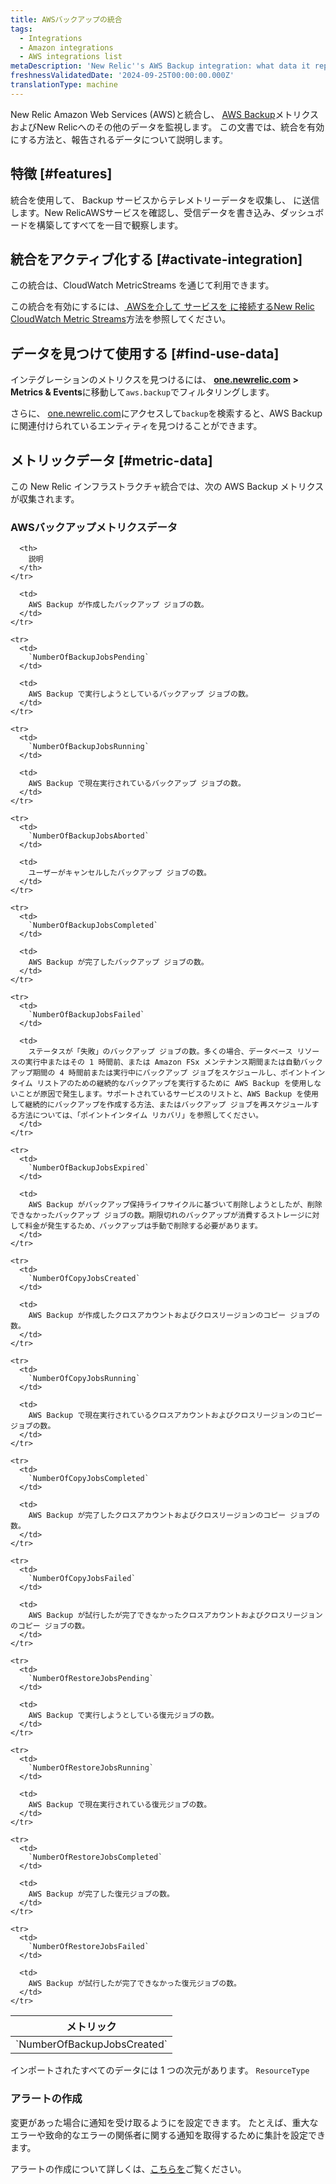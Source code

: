 ```yaml
---
title: AWSバックアップの統合
tags:
  - Integrations
  - Amazon integrations
  - AWS integrations list
metaDescription: 'New Relic''s AWS Backup integration: what data it reports and how to enable it.'
freshnessValidatedDate: '2024-09-25T00:00:00.000Z'
translationType: machine
---
```


New Relic Amazon Web Services (AWS)と統合し、 [AWS Backup](https://aws.amazon.com/backup/)メトリクスおよびNew Relicへのその他のデータを監視します。 この文書では、統合を有効にする方法と、報告されるデータについて説明します。

## 特徴 [#features]

統合を使用して、 Backup サービスからテレメトリーデータを収集し、 に送信します。New RelicAWSサービスを確認し、受信データを書き込み、ダッシュボードを構築してすべてを一目で観察します。

## 統合をアクティブ化する [#activate-integration]

この統合は、CloudWatch MetricStreams を通じて利用できます。

この統合を有効にするには、[ AWSを介して サービスを に接続するNew Relic CloudWatch Metric Streams](/docs/infrastructure/amazon-integrations/connect/aws-metric-stream-setup/)方法を参照してください。

## データを見つけて使用する [#find-use-data]

インテグレーションのメトリクスを見つけるには、 <DNT>**[one.newrelic.com](https://one.newrelic.com/all-capabilities) &gt; Metrics &amp; Events**</DNT>に移動して`aws.backup`でフィルタリングします。

さらに、 [one.newrelic.com](https://one.newrelic.com/all-entities)にアクセスして`backup`を検索すると、AWS Backup に関連付けられているエンティティを見つけることができます。

## メトリックデータ [#metric-data]

この New Relic インフラストラクチャ統合では、次の AWS Backup メトリクスが収集されます。

### AWSバックアップメトリクスデータ

<table>
  <thead>
    <tr>
      <th style={{ width: "200px" }}>
        メトリック
      </th>

      <th>
        説明
      </th>
    </tr>
  </thead>

  <tbody>
    <tr>
      <td>
        `NumberOfBackupJobsCreated`
      </td>

      <td>
        AWS Backup が作成したバックアップ ジョブの数。
      </td>
    </tr>

    <tr>
      <td>
        `NumberOfBackupJobsPending`
      </td>

      <td>
        AWS Backup で実行しようとしているバックアップ ジョブの数。
      </td>
    </tr>

    <tr>
      <td>
        `NumberOfBackupJobsRunning`
      </td>

      <td>
        AWS Backup で現在実行されているバックアップ ジョブの数。
      </td>
    </tr>

    <tr>
      <td>
        `NumberOfBackupJobsAborted`
      </td>

      <td>
        ユーザーがキャンセルしたバックアップ ジョブの数。
      </td>
    </tr>

    <tr>
      <td>
        `NumberOfBackupJobsCompleted`
      </td>

      <td>
        AWS Backup が完了したバックアップ ジョブの数。
      </td>
    </tr>

    <tr>
      <td>
        `NumberOfBackupJobsFailed`
      </td>

      <td>
        ステータスが「失敗」のバックアップ ジョブの数。多くの場合、データベース リソースの実行中またはその 1 時間前、または Amazon FSx メンテナンス期間または自動バックアップ期間の 4 時間前または実行中にバックアップ ジョブをスケジュールし、ポイントインタイム リストアのための継続的なバックアップを実行するために AWS Backup を使用しないことが原因で発生します。サポートされているサービスのリストと、AWS Backup を使用して継続的にバックアップを作成する方法、またはバックアップ ジョブを再スケジュールする方法については、「ポイントインタイム リカバリ」を参照してください。
      </td>
    </tr>

    <tr>
      <td>
        `NumberOfBackupJobsExpired`
      </td>

      <td>
        AWS Backup がバックアップ保持ライフサイクルに基づいて削除しようとしたが、削除できなかったバックアップ ジョブの数。期限切れのバックアップが消費するストレージに対して料金が発生するため、バックアップは手動で削除する必要があります。
      </td>
    </tr>

    <tr>
      <td>
        `NumberOfCopyJobsCreated`
      </td>

      <td>
        AWS Backup が作成したクロスアカウントおよびクロスリージョンのコピー ジョブの数。
      </td>
    </tr>

    <tr>
      <td>
        `NumberOfCopyJobsRunning`
      </td>

      <td>
        AWS Backup で現在実行されているクロスアカウントおよびクロスリージョンのコピー ジョブの数。
      </td>
    </tr>

    <tr>
      <td>
        `NumberOfCopyJobsCompleted`
      </td>

      <td>
        AWS Backup が完了したクロスアカウントおよびクロスリージョンのコピー ジョブの数。
      </td>
    </tr>

    <tr>
      <td>
        `NumberOfCopyJobsFailed`
      </td>

      <td>
        AWS Backup が試行したが完了できなかったクロスアカウントおよびクロスリージョンのコピー ジョブの数。
      </td>
    </tr>

    <tr>
      <td>
        `NumberOfRestoreJobsPending`
      </td>

      <td>
        AWS Backup で実行しようとしている復元ジョブの数。
      </td>
    </tr>

    <tr>
      <td>
        `NumberOfRestoreJobsRunning`
      </td>

      <td>
        AWS Backup で現在実行されている復元ジョブの数。
      </td>
    </tr>

    <tr>
      <td>
        `NumberOfRestoreJobsCompleted`
      </td>

      <td>
        AWS Backup が完了した復元ジョブの数。
      </td>
    </tr>

    <tr>
      <td>
        `NumberOfRestoreJobsFailed`
      </td>

      <td>
        AWS Backup が試行したが完了できなかった復元ジョブの数。
      </td>
    </tr>
  </tbody>
</table>

インポートされたすべてのデータには 1 つの次元があります。 `ResourceType`

### アラートの作成

変更があった場合に通知を受け取るように<InlinePopover type="alerts" />を設定できます。 たとえば、重大なエラーや致命的なエラーの関係者に関する通知を取得するために集計を設定できます。

アラートの作成について詳しくは、[こちらを](/docs/tutorial-create-alerts/create-an-alert/)ご覧ください。